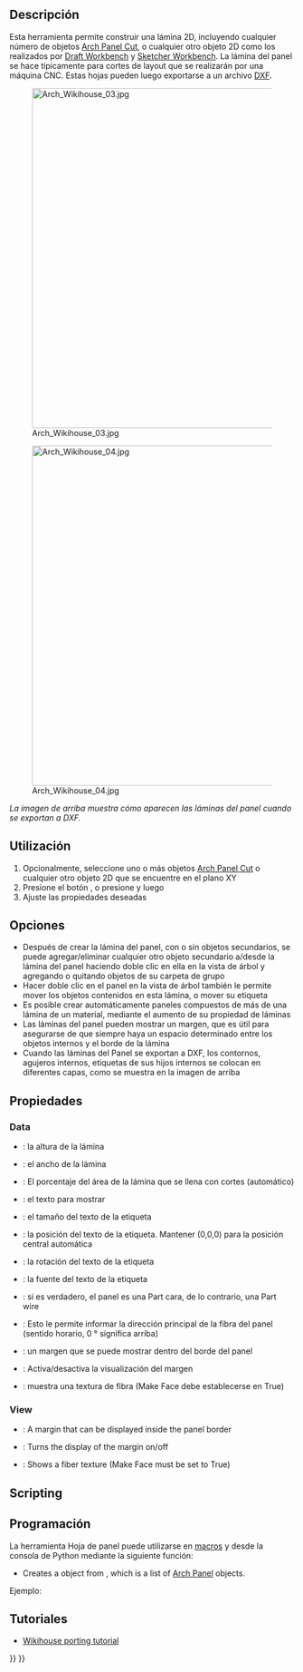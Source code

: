 <languages/>

<div class="mw-translate-fuzzy">
{{docnav|[[Arch_Panel_Cut|Panel Cut]]|[[Arch_Nest|Nest]]|[[Arch_Workbench|Arch]]|IconL=Arch_Panel_Cut.svg |IconC=Workbench_Arch.svg |IconR=Arch_Nest.svg}}
</div>

{{VeryImportantMessage|THIS COMMAND IS PART OF THE INTEGRATED [[BIM_Workbench|BIM WORKBENCH]] IN V1.0<br>
This page has been updated for that version.}}

<div class="mw-translate-fuzzy">
{{GuiCommand/es
|Name=Arch Panel Sheet|Name/es=Arch Panel Sheet
|MenuLocation=Arch → Panel tools → Panel Sheet
|Workbenches=[[Arch_Workbench/es|Arch]]
|Shortcut={{KEY|P}} {{KEY|S}}
|SeeAlso=[[Arch Panel/es|Arch Panel]]
}}
</div>

<span id="Description"></span>
==Descripción==

<div class="mw-translate-fuzzy">
Esta herramienta permite construir una lámina 2D, incluyendo cualquier número de objetos [[Arch Panel Cut/es|Arch Panel Cut]], o cualquier otro objeto 2D como los realizados por [[Draft Workbench/es|Draft Workbench]] y [[Sketcher Workbench/es|Sketcher Workbench]]. La lámina del panel se hace típicamente para cortes de layout que se realizarán por una máquina CNC. Estas hojas pueden luego exportarse a un archivo [[Draft DXF/es|DXF]].
</div>

[[Image:Arch Wikihouse 03.jpg|600px]] 

[[Image:Arch Wikihouse 04.jpg|600px]] 

''La imagen de arriba muestra cómo aparecen las láminas del panel cuando se exportan a DXF.''

<span id="Usage"></span>
==Utilización==

<div class="mw-translate-fuzzy">
# Opcionalmente, seleccione uno o más objetos [[Arch Panel Cut/es|Arch Panel Cut]] o cualquier otro objeto 2D que se encuentre en el plano XY
# Presione el botón {{KEY|[[Image: Arch Panel Sheet.png|16px]] [[Arch Panel Sheet/es|Arch Panel Sheet]]}}, o presione {{KEY|P}} y luego {{KEY|S}}
# Ajuste las propiedades deseadas
</div>

<span id="Options"></span>
==Opciones==

* Después de crear la lámina del panel, con o sin objetos secundarios, se puede agregar/eliminar cualquier otro objeto secundario a/desde la lámina del panel haciendo doble clic en ella en la vista de árbol y agregando o quitando objetos de su carpeta de grupo
* Hacer doble clic en el panel en la vista de árbol también le permite mover los objetos contenidos en esta lámina, o mover su etiqueta
* Es posible crear automáticamente paneles compuestos de más de una lámina de un material, mediante el aumento de su propiedad de láminas
* Las láminas del panel pueden mostrar un margen, que es útil para asegurarse de que siempre haya un espacio determinado entre los objetos internos y el borde de la lámina
* Cuando las láminas del Panel se exportan a DXF, los contornos, agujeros internos, etiquetas de sus hijos internos se colocan en diferentes capas, como se muestra en la imagen de arriba

<span id="Properties"></span>
==Propiedades==

===Data===

<div class="mw-translate-fuzzy">
* {{PropertyData/es|Height}}: la altura de la lámina
* {{PropertyData/es|Width}}: el ancho de la lámina
* {{PropertyData/es|Fill Ratio}}: El porcentaje del área de la lámina que se llena con cortes (automático)
* {{PropertyData/es|Tag Text}}: el texto para mostrar
* {{PropertyData/es|Tag Size}}: el tamaño del texto de la etiqueta
* {{PropertyData/es|Tag Position}}: la posición del texto de la etiqueta. Mantener (0,0,0) para la posición central automática
* {{PropertyData/es|Tag Rotation}}: la rotación del texto de la etiqueta
* {{PropertyData/es|Font File}}: la fuente del texto de la etiqueta
* {{PropertyData/es|Make Face}}: si es verdadero, el panel es una Part cara, de lo contrario, una Part wire
* {{PropertyData/es|Grain Direction}}: Esto le permite informar la dirección principal de la fibra del panel (sentido horario, 0 ° significa arriba)
* {{PropertyView/es|Margin}}: un margen que se puede mostrar dentro del borde del panel
* {{PropertyView/es|Show Margin}}: Activa/desactiva la visualización del margen
* {{PropertyView/es|Show Grain}}: muestra una textura de fibra (Make Face debe establecerse en True)
</div>

===View===

* {{PropertyView|Margin}}: A margin that can be displayed inside the panel border
* {{PropertyView|Show Margin}}: Turns the display of the margin on/off
* {{PropertyView|Show Grain}}: Shows a fiber texture (Make Face must be set to True)

==Scripting==

<div class="mw-translate-fuzzy">
==Programación==
</div>

<div class="mw-translate-fuzzy">
La herramienta Hoja de panel puede utilizarse en [[macros/es|macros]] y desde la consola de Python mediante la siguiente función:
</div>

{{Code|code=
Sheet = makePanelSheet(panels=[], name="PanelSheet")
}}

* Creates a {{incode|Sheet}} object from {{incode|panels}}, which is a list of [[Arch Panel|Arch Panel]] objects.

Ejemplo:

{{Code|code=
import FreeCAD, Draft, Arch

Rect = Draft.makeRectangle(500, 200)
Polygon = Draft.makePolygon(5, 750)

p1 = FreeCAD.Vector(1000, 0, 0)
p2 = FreeCAD.Vector(2000, 400, 0)
p3 = FreeCAD.Vector(1250, 800, 0)
Wire = Draft.makeWire([p1, p2, p3], closed=True)

Panel1 = Arch.makePanel(Rect, thickness=36)
Panel2 = Arch.makePanel(Polygon, thickness=36)
Panel3 = Arch.makePanel(Wire, thickness=36)
FreeCAD.ActiveDocument.recompute()

Cut1 = Arch.makePanelCut(Panel1)
Cut2 = Arch.makePanelCut(Panel2)
Cut3 = Arch.makePanelCut(Panel3)
Cut1.ViewObject.LineWidth = 3
Cut2.ViewObject.LineWidth = 3
Cut3.ViewObject.LineWidth = 3
FreeCAD.ActiveDocument.recompute()

Sheet = Arch.makePanelSheet([Cut1, Cut2, Cut3])
}}

<span id="Tutorials"></span>
== Tutoriales ==

<div class="mw-translate-fuzzy">
* [[Wikihouse porting tutorial/es|Wikihouse porting tutorial]]
</div>


<div class="mw-translate-fuzzy">
{{docnav|[[Arch_Panel_Cut|Panel Cut]]|[[Arch_Nest|Nest]]|[[Arch_Workbench/es|Arch]]|IconL=Arch_Panel_Cut.svg |IconC=Workbench_Arch.svg |IconR=Arch_Nest.svg}}
</div>

{{BIM_Tools_navi{{#translation:}}}}
{{Userdocnavi{{#translation:}}}}